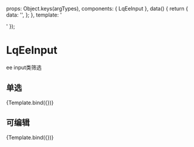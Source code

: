 

<Meta title="EE新筛选/input" component={LqEeInput} argTypes={{}} />

  props: Object.keys(argTypes),
  components: { LqEeInput },
  data() {
    return {
      data: '',
    };
  },
  template: '<div style="width: 620px; display: flex; gap: 5px" ><lq-ee-input v-bind="$props" v-model="data" /> <lq-ee-input v-bind="$props" v-model="data"/></div>'
});

# LqEeInput
ee input类筛选 

## 单选
<Canvas>
  <Story
    name="输入"
    args={{
      text: "活动名称",
    }}
  >
    {Template.bind({})}
  </Story>
</Canvas>

## 可编辑
<Canvas>
  <Story
    name="自由编辑"
    args={{
      text: "随便写",
      placeholder: '请输入',
      maxlength: 5
    }}
  >
    {Template.bind({})}
  </Story>
</Canvas>

<ArgsTable story="自由编辑" />

